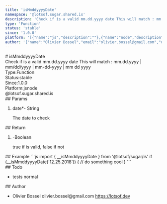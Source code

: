 ```yaml
---
title: 'isMmddyyyyDate'
namespace: '@lotsof.sugar.shared.is'
description: 'Check if is a valid mm.dd.yyyy date This will match : mm.dd.yyyy | mm/dd/yyyy | mm-dd-yyyy | mm dd yyyy'
type: 'Function'
status: 'stable'
since: '1.0.0'
platform: '[{"name":"js","description":""},{"name":"node","description":""}]'
author: '{"name":"Olivier Bossel","email":"olivier.bossel@gmail.com","url":"https://lotsof.dev"}'
---
```

<div class="docmap-mdx">
# isMmddyyyyDate
<div class="_description typo-lead typo-format">
Check if is a valid mm.dd.yyyy date
This will match : mm.dd.yyyy | mm/dd/yyyy | mm-dd-yyyy | mm dd yyyy
</div>
<div class="_metas">
<div class="_type"><span class="_type-label">Type:</span><span class="_type-value">Function</span></div>
<div class="_status"><span class="_status-label">Status:</span><span class="_status-value -stable">stable</span></div>
<div class="_since"><span class="_since-label">Since:</span><span class="_since-value">1.0.0</span></div>
<div class="_platform"><span class="_platform-label">Platform:</span><span class="_platform-value -js">js</span><span class="_platform-value -node">node</span></div>
</div>
<div class="_namespace">@lotsof.sugar.shared.is</div>
<div class="_params">
## Params
<ol class="_list">
<li class="_item">
<span class="_name">date<span class="_required">*</span></span><span class="_default">-</span> <span class="_type">String</span>
<p class="_description">The date to check</p>
</li>
</ol>
</div>
<div class="_return">
## Return
<ol class="_list">
<li class="_item">
<span class="_default">-</span><span class="_type">Boolean</span>
<p class="_description">true if is valid&comma; false if not</p>
</li>
</ol>
</div>
<div class="_examples">
## Example
```js
import { __isMmddyyyyDate } from '@lotsof/sugar/is'
if (__isMmddyyyyDate('12.25.2018')) {
    // do something cool
}
```
</div>
<div class="_todo">
## Todo
<ul class="_list">
<li class="_item">
<span class="_description">tests</span>
<span class="_priority -normal">normal</span>
</li>
</ul>
</div>
<div class="_author">
## Author
<ul class="_list">
<li class="_item">
<span class="_name">Olivier Bossel</span>
<span class="_email">olivier.bossel@gmail.com</span>
<a href="https://lotsof.dev" target="_blank" class="_url">https://lotsof.dev</a>
</li>
</ul>
</div>
</div>